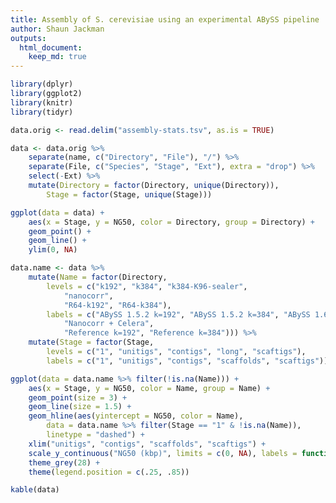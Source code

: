 ```yaml
---
title: Assembly of S. cerevisiae using an experimental ABySS pipeline
author: Shaun Jackman
outputs:
  html_document:
    keep_md: true
---
```


```r
library(dplyr)
library(ggplot2)
library(knitr)
library(tidyr)
```

```r
data.orig <- read.delim("assembly-stats.tsv", as.is = TRUE)
```

```r
data <- data.orig %>%
	separate(name, c("Directory", "File"), "/") %>%
	separate(File, c("Species", "Stage", "Ext"), extra = "drop") %>%
	select(-Ext) %>%
	mutate(Directory = factor(Directory, unique(Directory)),
		Stage = factor(Stage, unique(Stage)))
```

```r
ggplot(data = data) +
	aes(x = Stage, y = NG50, color = Directory, group = Directory) +
	geom_point() +
	geom_line() +
	ylim(0, NA)
```

```r
data.name <- data %>%
	mutate(Name = factor(Directory,
		levels = c("k192", "k384", "k384-K96-sealer",
			"nanocorr",
			"R64-k192", "R64-k384"),
		labels = c("ABySS 1.5.2 k=192", "ABySS 1.5.2 k=384", "ABySS 1.6.0 k=384 K=96",
			"Nanocorr + Celera",
			"Reference k=192", "Reference k=384"))) %>%
	mutate(Stage = factor(Stage,
		levels = c("1", "unitigs", "contigs", "long", "scaftigs"),
		labels = c("1", "unitigs", "contigs", "scaffolds", "scaftigs")))

ggplot(data = data.name %>% filter(!is.na(Name))) +
	aes(x = Stage, y = NG50, color = Name, group = Name) +
	geom_point(size = 3) +
	geom_line(size = 1.5) +
	geom_hline(aes(yintercept = NG50, color = Name),
		data = data.name %>% filter(Stage == "1" & !is.na(Name)),
		linetype = "dashed") +
	xlim("unitigs", "contigs", "scaffolds", "scaftigs") +
	scale_y_continuous("NG50 (kbp)", limits = c(0, NA), labels = function(x) x / 1000) +
	theme_grey(28) +
	theme(legend.position = c(.25, .85))
```

```r
kable(data)
```
